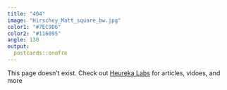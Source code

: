 ```yaml
---
title: "404"
image: "Hirschey_Matt_square_bw.jpg"
color1: "#7EC9D6"
color2: "#116095"
angle: 130
output:
  postcards::onofre
---
```

 
This page doesn't exist. Check out [Heureka Labs](http://www.heurekalabs.org) for articles, vidoes, and more
